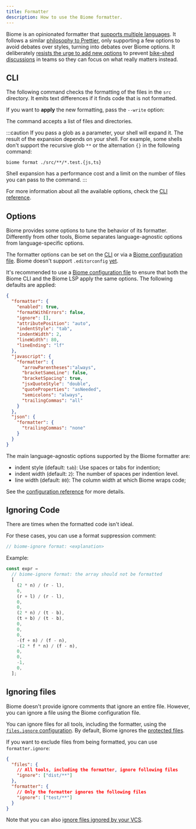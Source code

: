 ```yaml
---
title: Formatter
description: How to use the Biome formatter.
---
```



Biome is an opinionated formatter that [supports multiple languages](/internals/language-support).
It follows a similar [philosophy to Prettier](https://prettier.io/docs/en/option-philosophy.html),
only supporting a few options to avoid debates over styles, turning into debates over Biome options.
It deliberately [resists the urge to add new options](https://github.com/prettier/prettier/issues/40) to prevent [bike-shed discussions](https://en.wikipedia.org/wiki/Law_of_triviality) in teams so they can focus on what really matters instead.


## CLI

The following command checks the formatting of the files in the `src` directory.
It emits text differences if it finds code that is not formatted.

<PackageManagerBiomeCommand command="format ./src" />

If you want to **apply** the new formatting, pass the `--write` option:

<PackageManagerBiomeCommand command="format --write ./src" />

The command accepts a list of files and directories.

:::caution
If you pass a glob as a parameter, your shell will expand it.
The result of the expansion depends on your shell.
For example, some shells don't support the recursive glob `**` or the alternation `{}` in the following command:

```shell
biome format ./src/**/*.test.{js,ts}
```

Shell expansion has a performance cost and a limit on the number of files you can pass to the command.
:::

For more information about all the available options, check the [CLI reference](/reference/cli#biome-format).


## Options

Biome provides some options to tune the behavior of its formatter.
Differently from other tools, Biome separates language-agnostic options from language-specific options.

The formatter options can be set on the [CLI](/reference/cli/#biome-format) or via a [Biome configuration file](/guides/how-biome-works/#configuration).
Biome doesn't support `.editorconfig` [yet](https://github.com/biomejs/biome/issues/1724).

It's recommended to use a [Biome configuration file](/guides/how-biome-works#configuration) to ensure that both the Biome CLI and the Biome LSP apply the same options.
The following defaults are applied:

```json title="biome.json"
{
  "formatter": {
    "enabled": true,
    "formatWithErrors": false,
    "ignore": [],
    "attributePosition": "auto",
    "indentStyle": "tab",
    "indentWidth": 2,
    "lineWidth": 80,
    "lineEnding": "lf"
  },
  "javascript": {
    "formatter": {
      "arrowParentheses":"always",
      "bracketSameLine": false,
      "bracketSpacing": true,
      "jsxQuoteStyle": "double",
      "quoteProperties": "asNeeded",
      "semicolons": "always",
      "trailingCommas": "all"
    }
  },
  "json": {
    "formatter": {
      "trailingCommas": "none"
    }
  }
}
```

The main language-agnostic options supported by the Biome formatter are:

- indent style (default: `tab`): Use spaces or tabs for indention;
- indent width (default: `2`): The number of spaces per indention level.
- line width (default: `80`): The column width at which Biome wraps code;

See the [configuration reference](/reference/configuration#formatter) for more details.


## Ignoring Code

There are times when the formatted code isn't ideal.

For these cases, you can use a format suppression comment:

```js title="example.js"
// biome-ignore format: <explanation>
```

Example:

```js title="example.js"
const expr =
  // biome-ignore format: the array should not be formatted
  [
    (2 * n) / (r - l),
    0,
    (r + l) / (r - l),
    0,
    0,
    (2 * n) / (t - b),
    (t + b) / (t - b),
    0,
    0,
    0,
    -(f + n) / (f - n),
    -(2 * f * n) / (f - n),
    0,
    0,
    -1,
    0,
  ];
```


## Ignoring files

Biome doesn't provide ignore comments that ignore an entire file.
However, you can ignore a file using the Biome configuration file.

You can ignore files for all tools, including the formatter,
using the [`files.ignore` configuration](/guides/how-biome-works#include-and-ignore-explained).
By default, Biome ignores the [protected files](/guides/how-biome-works#protected-files).

If you want to exclude files from being formatted, you can use `formatter.ignore`:

```json title="biome.jsonc"
{
  "files": {
    // All tools, including the formatter, ignore following files
    "ignore": ["dist/**"]
  },
  "formatter": {
    // Only the formatter ignores the following files
    "ignore": ["test/**"]
  }
}
```

Note that you can also [ignore files ignored by your VCS](/guides/integrate-in-vcs#use-the-ignore-file).
